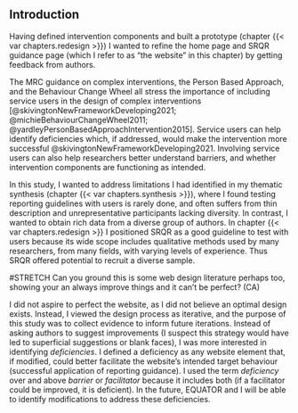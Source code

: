 ## Introduction

Having defined intervention components and built a prototype (chapter {{< var chapters.redesign >}}) I wanted to refine the home page and SRQR guidance page (which I refer to as "the website" in this chapter) by getting feedback from authors. 

The MRC guidance on complex interventions, the Person Based Approach, and the Behaviour Change Wheel all stress the importance of including service users in the design of complex interventions [@skivingtonNewFrameworkDeveloping2021; @michieBehaviourChangeWheel2011; @yardleyPersonBasedApproachIntervention2015]. Service users can help identify deficiencies which, if addressed, would make the intervention more successful @skivingtonNewFrameworkDeveloping2021. Involving service users can also help researchers better understand barriers, and whether intervention components are functioning as intended.

In this study, I wanted to address limitations I had identified in my thematic synthesis (chapter {{< var chapters.synthesis >}}), where I found testing reporting guidelines with users is rarely done, and often suffers from thin description and unrepresentative participants lacking diversity. In contrast, I wanted to obtain rich data from a diverse group of authors. In chapter {{< var chapters.redesign >}} I positioned SRQR as a good guideline to test with users because its wide scope includes qualitative methods used by many researchers, from many fields, with varying levels of experience. Thus SRQR offered potential to recruit a diverse sample.

#STRETCH Can you ground this is some web design literature perhaps too, showing your an always improve things and it can’t be perfect? (CA)

I did not aspire to perfect the website, as I did not believe an optimal design exists. Instead, I viewed the design process as iterative, and the purpose of this study was to collect evidence to inform future iterations. Instead of asking authors to suggest improvements (I suspect this strategy would have led to superficial suggestions or blank faces), I was more interested in identifying _deficiencies_. I defined a deficiency as any website element that, if modified, could better facilitate the website's intended target behaviour (successful application of reporting guidance). I used the term _deficiency_ over and above _barrier_ or _facilitator_ because it includes both (if a facilitator could be improved, it is deficient). In the future, EQUATOR and I will be able to identify modifications to address these deficiencies.

